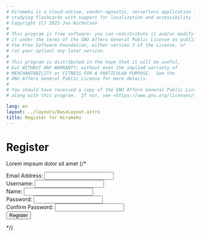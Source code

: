 ```yaml
---
# Hirameku is a cloud-native, vendor-agnostic, serverless application for
# studying flashcards with support for localization and accessibility.
# Copyright (C) 2023 Jon Nicholson
#
# This program is free software: you can redistribute it and/or modify
# it under the terms of the GNU Affero General Public License as published by
# the Free Software Foundation, either version 3 of the License, or
# (at your option) any later version.
#
# This program is distributed in the hope that it will be useful,
# but WITHOUT ANY WARRANTY; without even the implied warranty of
# MERCHANTABILITY or FITNESS FOR A PARTICULAR PURPOSE.  See the
# GNU Affero General Public License for more details.
#
# You should have received a copy of the GNU Affero General Public License
# along with this program.  If not, see <https://www.gnu.org/licenses/>.

lang: en
layout: ../layouts/BaseLayout.astro
title: Register for Hirameku
---
```


# Register

Lorem impsum dolor sit amet
{/*
<section>
  <form id="registration-form">
    <div class="row mb-3">
      <label for="email-address" class="form-label">Email Address:</label>
      <input type="email" class="form-control" name="emailAddress" aria-describedby="email-help">
      <span id="email-help"
        data-bs-toggle="tooltip"
        title="Your email address will only be used for account administration purposes. Your data are never shared or sold.">
        <i class="bi bi-question-circle"></i>
      </span>
    </div>
    <div class="row mb-3">
      <label for="username" class="form-label">Username:</label>
      <input type="text" class="form-control" name="username" aria-describedby="username-help">
      <span id="username-help" data-bs-toggle="tooltip" title="Your username is used to uniquely identify your account.">
        <i class="bi bi-question-circle"></i>
      </span>
    </div>
    <div class="row mb-3">
      <label for="name" class="form-label">Name:</label>
      <input type="text" class="form-control" name="name" aria-describedby="name-help">
      <span id="name-help"
        data-bs-toggle="tooltip"
        title="You may use whatever name you prefer, as long as it does not violate the terms of service.">
        <i class="bi bi-question-circle"></i>
      </span>
    </div>
    <div class="row mb-3">
      <label for="password" class="form-label">Password:</label>
      <input type="password" class="form-control" name="password" aria-describedby="password-help">
      <span id="password-help"
        data-bs-toggle="tooltip"
        title="Consider using a long, memorable passphrase instead of a password. Not only will it be easier to remember, but long passphrases are more secure. Even better, use a password manager to generate a strong, random password for you.">
        <i class="bi bi-question-circle"></i>
      </span>
    </div>
    <div class="row mb-3">
      <label for="confirm-password" class="form-label">Confirm Password:</label>
      <input type="password" class="form-control" name="confirmPassword" aria-describedby="confirm-password-help">
      <span id="confirm-password-help"
        data-bs-toggle="tooltip"
        title="Please enter your password again to ensure there are no typographical errors.">
        <i class="bi bi-question-circle"></i>
      </span>
    </div>
    <div class="row mb-3">
      <button class="btn btn-primary" type="submit">Register</button>
    </div>
  </form>
</section>
*/}
